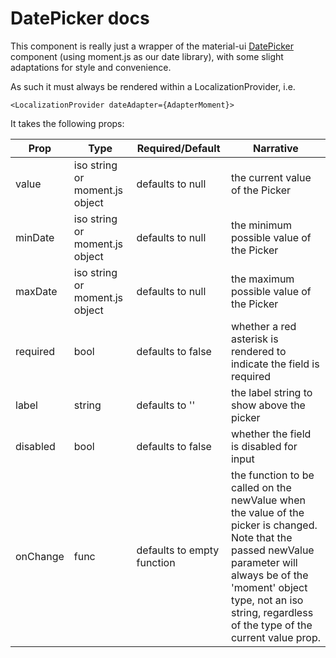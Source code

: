 # DatePicker docs

This component is really just a wrapper of the material-ui [DatePicker](https://mui.com/x/react-date-pickers/) component (using moment.js as our date library), with some slight adaptations for style and convenience.

As such it must always be rendered within a LocalizationProvider, i.e.

```<LocalizationProvider dateAdapter={AdapterMoment}>```

It takes the following props:

| Prop        |Type                       | Required/Default | Narrative
| -----------|----------------------------|------------------|------------------------------------------------------------------------            
| value      | iso string or moment.js object | defaults to null  | the current value of the Picker
| minDate    | iso string or moment.js object | defaults to null  | the minimum possible value of the Picker
| maxDate    | iso string or moment.js object | defaults to null  | the maximum possible value of the Picker
| required   | bool                           | defaults to false | whether a red asterisk is rendered to indicate the field is required
| label      | string                         | defaults to ''    | the label string to show above the picker
| disabled   | bool                           | defaults to false | whether the field is disabled for input
| onChange   | func                           | defaults to empty function | the function to be called on the newValue when the value of the picker is changed. Note that the passed newValue parameter will always be of the 'moment' object type, not an iso string, regardless of the type of the current value prop.

